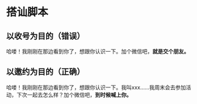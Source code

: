 # 搭讪脚本

## 以收号为目的（错误）

哈喽！我刚刚在那边看到你了，想跟你认识一下。加个微信吧，**就是交个朋友。**

## 以邀约为目的（正确）

哈喽！我刚刚在那边看到你了，想跟你认识一下。我叫xxx……我周末会去参加活动，下次一起去怎么样？加个微信吧，**到时候喊上你。**